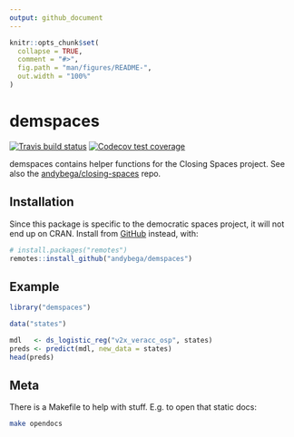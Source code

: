 ```yaml
---
output: github_document
---
```


<!-- README.md is generated from README.Rmd. Please edit that file -->

```r
knitr::opts_chunk$set(
  collapse = TRUE,
  comment = "#>",
  fig.path = "man/figures/README-",
  out.width = "100%"
)
```
# demspaces

<!-- badges: start -->
[![Travis build status](https://travis-ci.com/andybega/demspaces.svg?branch=master)](https://travis-ci.com/andybega/demspaces)
[![Codecov test coverage](https://codecov.io/gh/andybega/demspaces/branch/master/graph/badge.svg)](https://codecov.io/gh/andybega/demspaces?branch=master)
<!-- badges: end -->

demspaces contains helper functions for the Closing Spaces project. See also the [andybega/closing-spaces](https://github.com/andybega/closing-spaces) repo. 

## Installation

Since this package is specific to the democratic spaces project, it will not end up on CRAN. Install from [GitHub](https://github.com/) instead, with:

``` r
# install.packages("remotes")
remotes::install_github("andybega/demspaces")
```

## Example

```r
library("demspaces")

data("states")

mdl   <- ds_logistic_reg("v2x_veracc_osp", states)
preds <- predict(mdl, new_data = states)
head(preds)
```

## Meta

There is a Makefile to help with stuff. E.g. to open that static docs:

```bash
make opendocs
```
